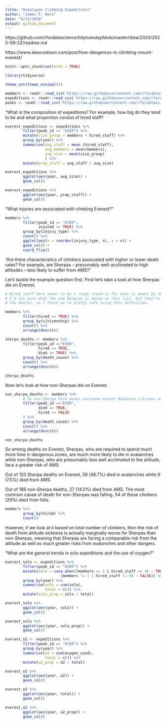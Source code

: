 ```yaml
---
title: "Himalayan Climbing Expeditions"
author: "James P. Hare"
date: "9/23/2020"
output: github_document
---
```


https://github.com/rfordatascience/tidytuesday/blob/master/data/2020/2020-09-22/readme.md

https://www.alexcookson.com/post/how-dangerous-is-climbing-mount-everest/


```r
knitr::opts_chunk$set(echo = TRUE)

library(tidyverse)

theme_set(theme_minimal())

members <- readr::read_csv('https://raw.githubusercontent.com/rfordatascience/tidytuesday/master/data/2020/2020-09-22/members.csv')
expeditions <- readr::read_csv('https://raw.githubusercontent.com/rfordatascience/tidytuesday/master/data/2020/2020-09-22/expeditions.csv')
peaks <- readr::read_csv('https://raw.githubusercontent.com/rfordatascience/tidytuesday/master/data/2020/2020-09-22/peaks.csv')
```

"What is the composition of expeditions? For example, how big do they tend to be and what proportion consist of hired staff?

```r
everest_expeditions <- expeditions %>% 
        filter(peak_id == "EVER") %>% 
        mutate(size_group = members + hired_staff) %>% 
        group_by(year) %>% 
        summarise(avg_staff = mean (hired_staff),
                  avg_members = mean(members),
                  avg_size = mean(size_group)
                  ) %>% 
        mutate(prop_staff = avg_staff / avg_size)
```

```r
everest_expeditions %>% 
        ggplot(aes(year, avg_size)) +
        geom_col()
```

```r
everest_expeditions %>% 
        ggplot(aes(year, prop_staff)) +
        geom_col()
```

"What injuries are associated with climbing Everest?"

```r
members %>% 
        filter(peak_id == "EVER",
               injured == TRUE) %>%
        group_by(injury_type) %>% 
        count() %>% 
        ggplot(aes(x = reorder(injury_type, n), y = n)) +
        geom_col() +
        coord_flip()
```

"Are there characteristics of climbers associated with higher or lower death rates? For example, are Sherpas – presumably well-acclimated to high altitudes – less likely to suffer from AMS?"

Let's tackle the example question first. First let's take a look at how Sherpas die on Everest. 

```r
# Hired staff here seems to be a rough stand-in for what is meant by Sherpa. 
# I'm not sure what the one Belgian is doing on this list, but they're not among
# the deaths, so I think we're pretty safe using this definition.

members %>% 
        filter(hired == TRUE) %>% 
        group_by(citizenship) %>% 
        count() %>% 
        arrange(desc(n))
```


```r
sherpa_deaths <- members %>% 
        filter(peak_id =="EVER",
               hired == TRUE,
               died == TRUE) %>%
        group_by(death_cause) %>% 
        count() %>% 
        arrange(desc(n))

sherpa_deaths
```

Now let's look at how non-Sherpas die on Everest.

```r
non_sherpa_deaths <- members %>% 
        # So non-Sherpa here means everyone except Nepalese citizens working as hired staff
        filter(peak_id =="EVER",
               died == TRUE,
               hired == FALSE
        ) %>% 
        group_by(death_cause) %>% 
        count() %>% 
        arrange(desc(n))

non_sherpa_deaths
```

So among deaths on Everest, Sherpas, who are required to spend much more time in dangerous zones, are much more likely to die in avalanches while non-Sherpas, who are presumably less well acclimated to the altitude, face a greater risk of AMS.

Out of 120 Sherpa deaths on Everest, 56 (46.7%) died in avalanches while 9 (7.5%) died from AMS.

Out of 186 non-Sherpa deaths, 27 (14.5%) died from AMS. The most common cause of death for non-Sherpas was falling. 54 of these climbers (29%) died from falls.

```r
members %>% 
        group_by(hired) %>% 
        count()
```

However, if we look at it based on total number of climbers, then the risk of death from altitude sickness is actually marginally worse for Sherpas than non-Sherpas, meaning that Sherpas are facing a comparable risk from the altitude as well as much greater risks from avalanches and other dangers.

"What are the general trends in solo expeditions and the use of oxygen?"


```r
everest_solo <- expeditions %>%
        filter(peak_id == "EVER") %>% 
        mutate(solo = case_when((members == 1 & hired_staff == 0) ~ TRUE,
                         (members != 1 | hired_staff != 0) ~ FALSE)) %>% 
        group_by(year) %>% 
        summarise(solo = sum(solo),
                  total = n()) %>% 
        mutate(solo_prop = solo / total)
```

```r
everest_solo %>% 
        ggplot(aes(year, solo)) +
        geom_col()
```

```r
everest_solo %>% 
        ggplot(aes(year, solo_prop)) +
        geom_col()
```

```r
everest_o2 <- expeditions %>%
        filter(peak_id == "EVER") %>%  
        group_by(year) %>% 
        summarise(o2 = sum(oxygen_used),
                  total = n()) %>% 
        mutate(o2_prop = o2 / total)
```

```r
everest_o2 %>% 
        ggplot(aes(year, o2)) +
        geom_col()
```

```r
everest_o2 %>% 
        ggplot(aes(year, total)) +
        geom_col()
```

```r
everest_o2 %>% 
        ggplot(aes(year, o2_prop)) +
        geom_col()
```